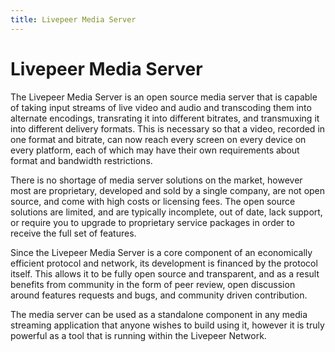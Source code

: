 ```yaml
---
title: Livepeer Media Server
---
```


# Livepeer Media Server

The Livepeer Media Server is an open source media server that is capable of
taking input streams of live video and audio and transcoding them into alternate
encodings, transrating it into different bitrates, and transmuxing it into
different delivery formats. This is necessary so that a video, recorded in one
format and bitrate, can now reach every screen on every device on every
platform, each of which may have their own requirements about format and
bandwidth restrictions.

There is no shortage of media server solutions on the market, however most are
proprietary, developed and sold by a single company, are not open source, and
come with high costs or licensing fees. The open source solutions are limited,
and are typically incomplete, out of date, lack support, or require you to
upgrade to proprietary service packages in order to receive the full set of
features.

Since the Livepeer Media Server is a core component of an economically efficient
protocol and network, its development is financed by the protocol itself. This
allows it to be fully open source and transparent, and as a result benefits from
community in the form of peer review, open discussion around features requests
and bugs, and community driven contribution.

The media server can be used as a standalone component in any media streaming
application that anyone wishes to build using it, however it is truly powerful
as a tool that is running within the Livepeer Network.
